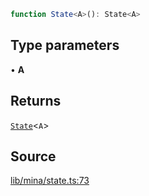 ```ts
function State<A>(): State<A>
```

## Type parameters

• **A**

## Returns

[`State`](../type-aliases/State.mdx)\<`A`\>

## Source

[lib/mina/state.ts:73](https://github.com/o1-labs/o1js/blob/1ed4125b454628ef1e3e4d32dd416718a59702b8/src/lib/mina/state.ts#L73)
